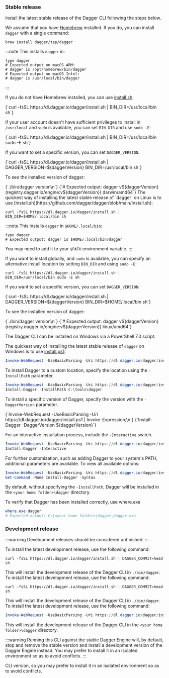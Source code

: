 
### Stable release

Install the latest stable release of the Dagger CLI following the steps below.

<Tabs groupId="platform">
<TabItem value="macOS">

We assume that you have [Homebrew](https://brew.sh/) installed. If you do, you can install `dagger` with a single command:

```shell
brew install dagger/tap/dagger
```

:::note
This installs `dagger` in:

```shell
type dagger
# Expected output on macOS ARM:
# dagger is /opt/homebrew/bin/dagger
# Expected output on macOS Intel:
# dagger is /usr/local/bin/dagger
```
:::

If you do not have Homebrew installed, you can use [install.sh](https://github.com/dagger/dagger/blob/main/install.sh):

<CodeBlock language="shell">
{`curl -fsSL https://dl.dagger.io/dagger/install.sh | BIN_DIR=/usr/local/bin sh`}
</CodeBlock>

If your user account doesn't have sufficient privileges to install in
`/usr/local` and `sudo` is available, you can set `BIN_DIR` and use `sudo -E`:

<CodeBlock language="shell">
{`curl -fsSL https://dl.dagger.io/dagger/install.sh | BIN_DIR=/usr/local/bin sudo -E sh`}
</CodeBlock>

If you want to set a specific version, you can set `DAGGER_VERSION`:

<CodeBlock language="shell">
{`curl -fsSL https://dl.dagger.io/dagger/install.sh | DAGGER_VERSION=${daggerVersion} BIN_DIR=/usr/local/bin sh`}
</CodeBlock>

To see the installed version of dagger:

<CodeBlock language="shell">
{`./bin/dagger version\n`}
{`# Expected output: dagger v${daggerVersion} (registry.dagger.io/engine:v${daggerVersion}) darwin/amd64`}
</CodeBlock>

</TabItem>
<TabItem value="Linux">
The quickest way of installing the latest stable release of `dagger` on Linux is to use [install.sh](https://github.com/dagger/dagger/blob/main/install.sh):

```shell
curl -fsSL https://dl.dagger.io/dagger/install.sh | BIN_DIR=$HOME/.local/bin sh
```

:::note
This installs `dagger` in `$HOME/.local/bin`:

```shell
type dagger
# Expected output: dagger is $HOME/.local/bin/dagger
```

You may need to add it to your `$PATH` environment variable.
:::

If you want to install globally, and `sudo` is available, you can specify an
alternative install location by setting `BIN_DIR` and using `sudo -E`:

```shell
curl -fsSL https://dl.dagger.io/dagger/install.sh | BIN_DIR=/usr/local/bin sudo -E sh
```

If you want to set a specific version, you can set `DAGGER_VERSION`:

<CodeBlock language="shell">
{`curl -fsSL https://dl.dagger.io/dagger/install.sh | DAGGER_VERSION=${daggerVersion} BIN_DIR=$HOME/.local/bin sh`}
</CodeBlock>

To see the installed version of dagger:

<CodeBlock language="shell">
{`./bin/dagger version\n`}
{`# Expected output: dagger v${daggerVersion} (registry.dagger.io/engine:v${daggerVersion}) linux/amd64`}
</CodeBlock>

</TabItem>

<TabItem value="Windows">

The Dagger CLI can be installed on Windows via a PowerShell 7.0 script.

The quickest way of installing the latest stable release of `dagger` on Windows is to use [install.ps1](https://github.com/dagger/dagger/blob/main/install.ps1):

```powershell
Invoke-WebRequest -UseBasicParsing -Uri https://dl.dagger.io/dagger/install.ps1 | Invoke-Expression; Install-Dagger
```

To install Dagger to a custom location, specify the location using the `-InstallPath` parameter.

```powershell
Invoke-WebRequest -UseBasicParsing -Uri https://dl.dagger.io/dagger/install.ps1 | Invoke-Expression;
Install-Dagger -InstallPath C:\tools\dagger
```

To install a specific version of Dagger, specify the version with the `-DaggerVersion` parameter.

<CodeBlock language="powershell">
{`Invoke-WebRequest -UseBasicParsing -Uri https://dl.dagger.io/dagger/install.ps1 | Invoke-Expression;\n`}
{`Install-Dagger -DaggerVersion ${daggerVersion}`}
</CodeBlock>

For an interactive installation process, include the `-Interactive` switch.

```powershell
Invoke-WebRequest -UseBasicParsing -Uri https://dl.dagger.io/dagger/install.ps1 | Invoke-Expression;
Install-Dagger -Interactive
```

For further customization, such as adding Dagger to your system's PATH, additional parameters are available. To view all available options:

```powershell
Invoke-WebRequest -UseBasicParsing -Uri https://dl.dagger.io/dagger/install.ps1 | Invoke-Expression;
Get-Command -Name Install-Dagger -Syntax
```

By default, without specifying the `-InstallPath`, Dagger will be installed in the `<your home folder>\dagger` directory.

To verify that Dagger has been installed correctly, use where.exe

```powershell
where.exe dagger
# Expected output: C:\<your home folder>\dagger\dagger.exe
```

</TabItem>
</Tabs>

### Development release

:::warning
Development releases should be considered unfinished.
:::

<Tabs groupId="platform">
<TabItem value="macOS">
To install the latest development release, use the following command:

```shell
curl -fsSL https://dl.dagger.io/dagger/install.sh | DAGGER_COMMIT=head sh
```

This will install the development release of the Dagger CLI in `./bin/dagger`.
</TabItem>
<TabItem value="Linux">
To install the latest development release, use the following command:

```shell
curl -fsSL https://dl.dagger.io/dagger/install.sh | DAGGER_COMMIT=head sh
```

This will install the development release of the Dagger CLI in `./bin/dagger`.
</TabItem>
<TabItem value="Windows">
To install the latest development release, use the following command:

```powershell
Invoke-WebRequest -UseBasicParsing -Uri https://dl.dagger.io/dagger/install.ps1 -DaggerCommit head
```

This will install the development release of the Dagger CLI in the `<your home folder>\dagger` directory.
</TabItem>
</Tabs>

:::warning
Running this CLI against the stable Dagger Engine will, by default, stop and remove the stable version and install a development version of the Dagger Engine instead. You may prefer to install it in an isolated environment so as to avoid conflicts.
:::


CLI version, so you may prefer to install it in an isolated environment so as to avoid conflicts.
